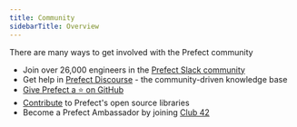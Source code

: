 ```yaml
---
title: Community
sidebarTitle: Overview
---
```



There are many ways to get involved with the Prefect community

- Join over 26,000 engineers in the [Prefect Slack community](https://prefect.io/slack)
- Get help in [Prefect Discourse](https://discourse.prefect.io/) - the community-driven knowledge base
- [Give Prefect a ⭐️ on GitHub](https://github.com/PrefectHQ/prefect)
- [Contribute](/2.18.3/contributing/overview/) to Prefect's open source libraries
- Become a Prefect Ambassador by joining [Club 42](https://www.prefect.io/community/club-42/)
